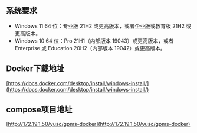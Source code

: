 

## 系统要求

- Windows 11 64 位：专业版 21H2 或更高版本，或者企业版或教育版 21H2 或更高版本。
- Windows 10 64 位：Pro 21H1（内部版本 19043）或更高版本，或者 Enterprise 或 Education 20H2（内部版本 19042）或更高版本。

## Docker下载地址
[https://docs.docker.com/desktop/install/windows-install/](https://docs.docker.com/desktop/install/windows-install/)

## compose项目地址
[http://172.19.1.50/yusc/gpms-docker](http://172.19.1.50/yusc/gpms-docker)
